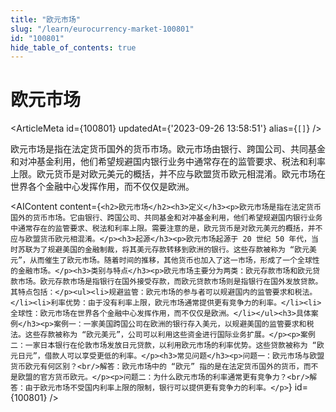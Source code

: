 ```yaml
---
title: "欧元市场"
slug: "/learn/eurocurrency-market-100801"
id: "100801"
hide_table_of_contents: true
---
```



# 欧元市场

<ArticleMeta id={100801} updatedAt={'2023-09-26 13:58:51'} alias={`[]`} />
<div className='border-solid border-b border-t-0 my-4 border-[var(--ifm-color-gray-300)]' />

欧元市场是指在法定货币国外的货币市场。欧元市场由银行、跨国公司、共同基金和对冲基金利用，他们希望规避国内银行业务中通常存在的监管要求、税法和利率上限。欧元货币是对欧元美元的概括，并不应与欧盟货币欧元相混淆。欧元市场在世界各个金融中心发挥作用，而不仅仅是欧洲。

<AIContent content={`<h2>欧元市场</h2><h3>定义</h3><p>欧元市场是指在法定货币国外的货币市场。它由银行、跨国公司、共同基金和对冲基金利用，他们希望规避国内银行业务中通常存在的监管要求、税法和利率上限。需要注意的是，欧元货币是对欧元美元的概括，并不应与欧盟货币欧元相混淆。</p><h3>起源</h3><p>欧元市场起源于 20 世纪 50 年代，当时苏联为了规避美国的金融制裁，将其美元存款转移到欧洲的银行。这些存款被称为 “欧元美元”，从而催生了欧元市场。随着时间的推移，其他货币也加入了这一市场，形成了一个全球性的金融市场。</p><h3>类别与特点</h3><p>欧元市场主要分为两类：欧元存款市场和欧元贷款市场。欧元存款市场是指银行在国外接受存款，而欧元贷款市场则是指银行在国外发放贷款。其特点包括：</p><ul><li>规避监管：欧元市场的参与者可以规避国内的监管要求和税法。</li><li>利率优势：由于没有利率上限，欧元市场通常提供更有竞争力的利率。</li><li>全球性：欧元市场在世界各个金融中心发挥作用，而不仅仅是欧洲。</li></ul><h3>具体案例</h3><p>案例一：一家美国跨国公司在欧洲的银行存入美元，以规避美国的监管要求和税法。这些存款被称为 “欧元美元”，公司可以利用这些资金进行国际业务扩展。</p><p>案例二：一家日本银行在伦敦市场发放日元贷款，以利用欧元市场的利率优势。这些贷款被称为 “欧元日元”，借款人可以享受更低的利率。</p><h3>常见问题</h3><p>问题一：欧元市场与欧盟货币欧元有何区别？<br/>解答：欧元市场中的 “欧元” 指的是在法定货币国外的货币，而不是欧盟的官方货币欧元。</p><p>问题二：为什么欧元市场的利率通常更有竞争力？<br/>解答：由于欧元市场不受国内利率上限的限制，银行可以提供更有竞争力的利率。</p>`} id={100801} />
